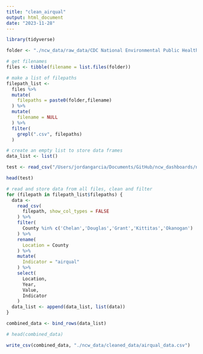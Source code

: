 ```yaml
---
title: "clean_airqual"
output: html_document
date: "2023-11-28"
---
```

```r
library(tidyverse)

folder <- "./ncw_data/raw_data/CDC National Environmental Public Health Tracking Network/Air Quality 24 hr/"

# get filenames
files <- tibble(filename = list.files(folder))

# make a list of filepaths
filepath_list <-
  files %>%
  mutate(
    filepaths = paste0(folder,filename)
  ) %>%
  mutate(
    filename = NULL
  ) %>%
  filter(
    grepl(".csv", filepaths)
  )

# create an empty list to store data frames
data_list <- list()

test <- read_csv("/Users/jordangarcia/Documents/GitHub/ncw_dashboards/ncw_data/raw_data/CDC National Environmental Public Health Tracking Network/Air Quality 24 hr/CDCNEPHTN_AirQual24hr_All_2015.csv")

head(test)

# read and store data from all files, clean and filter
for (filepath in filepath_list$filepaths) { 
  data <- 
    read_csv(
      filepath, show_col_types = FALSE
    ) %>%
    filter(
      County %in% c('Chelan','Douglas','Grant','Kittitas','Okanogan')
    ) %>%
    rename(
      Location = County
    ) %>%
    mutate(
      Indicator = "airqual"
    ) %>%
    select(
      Location,
      Year,
      Value,
      Indicator
    )
  data_list <- append(data_list, list(data))
}

combined_data <- bind_rows(data_list)

# head(combined_data)

write_csv(combined_data, "./ncw_data/cleaned_data/airqual_data.csv")
```

